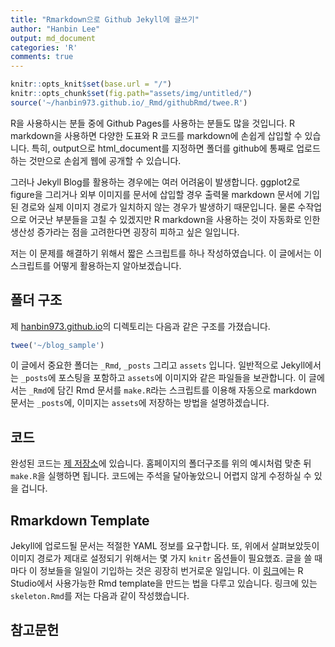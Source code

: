 ```yaml
---
title: "Rmarkdown으로 Github Jekyll에 글쓰기"
author: "Hanbin Lee"
output: md_document
categories: 'R'
comments: true
---
```


```r
knitr::opts_knit$set(base.url = "/")
knitr::opts_chunk$set(fig.path="assets/img/untitled/")
source('~/hanbin973.github.io/_Rmd/githubRmd/twee.R')
```

R을 사용하시는 분들 중에 Github Pages를 사용하는 분들도 많을 것입니다.
R markdown을 사용하면 다양한 도표와 R 코드를 markdown에 손쉽게 삽입할 수 있습니다.
특히, output으로 html_document를 지정하면 폴더를 github에 통째로 업로드 하는 것만으로 손쉽게 웹에 공개할 수 있습니다.

그러나 Jekyll Blog를 활용하는 경우에는 여러 어려움이 발생합니다.
ggplot2로 figure을 그리거나 외부 이미지를 문서에 삽입할 경우 출력물 markdown 문서에 기입된 경로와 실제 이미지 경로가 일치하지 않는 경우가 발생하기 때문입니다.
물론 수작업으로 어긋난 부분들을 고칠 수 있겠지만 R markdown을 사용하는 것이 자동화로 인한 생산성 증가라는 점을 고려한다면 굉장히 피하고 싶은 일입니다.

저는 이 문제를 해결하기 위해서 짧은 스크립트를 하나 작성하였습니다.
이 글에서는 이 스크립트를 어떻게 활용하는지 알아보겠습니다.

## 폴더 구조
제 [hanbin973.github.io](https://hanbin973.github.io)의 디렉토리는 다음과 같은 구조를 가졌습니다.
```r
twee('~/blog_sample')
```

이 글에서 중요한 폴더는 `_Rmd`, `_posts` 그리고 `assets` 입니다.
일반적으로 Jekyll에서는 `_posts`에 포스팅을 포함하고 `assets`에 이미지와 같은 파일들을 보관합니다.
이 글에서는 `_Rmd`에 담긴 Rmd 문서를 `make.R`라는 스크립트를 이용해 자동으로 markdown 문서는 `_posts`에, 이미지는 `assets`에 저장하는 방법을 설명하겠습니다.

## 코드
완성된 코드는 [제 저장소](https://github.com/hanbin973/githubRmd)에 있습니다.
홈페이지의 폴더구조를 위의 예시처럼 맞춘 뒤 `make.R`을 실행하면 됩니다.
코드에는 주석을 달아놓았으니 어렵지 않게 수정하실 수 있을 겁니다.

## Rmarkdown Template
Jekyll에 업로드될 문서는 적절한 YAML 정보를 요구합니다.
또, 위에서 살펴보았듯이 이미지 경로가 제대로 설정되기 위해서는 몇 가지 `knitr` 옵션들이 필요했죠.
글을 쓸 때마다 이 정보들을 일일이 기입하는 것은 굉장히 번거로운 일입니다.
이 [링크](http://ismayc.github.io/ecots2k16/template_pkg/)에는 R Studio에서 사용가능한 Rmd template을 만드는 법을 다루고 있습니다.
링크에 있는 `skeleton.Rmd`를 저는 다음과 같이 작성했습니다.

<script src="https://gist-it.appspot.com/github/hanbin973/githubRmd/blob/master/skeleton.Rmd"></script>

<script src="https://gist-it.appspot.com/github/robertkrimen/gist-it-example/blob/master/example.js"></script>



## 참고문헌